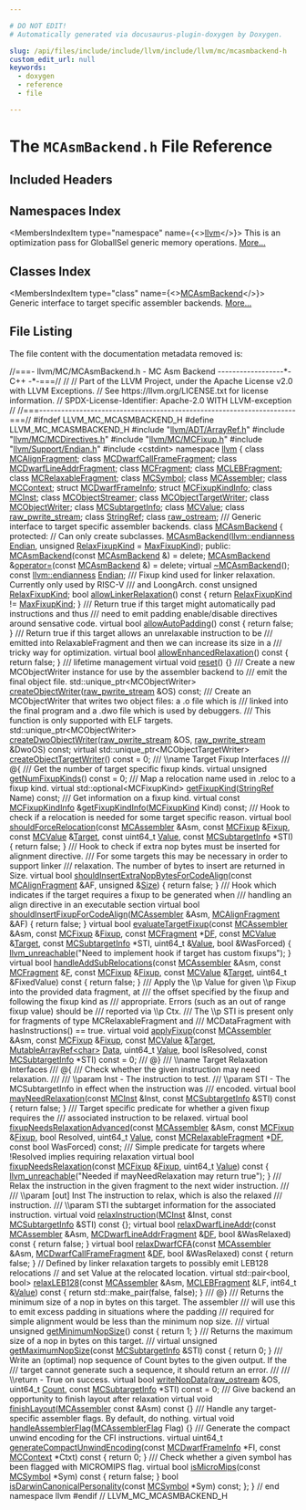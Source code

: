 ```yaml
---

# DO NOT EDIT!
# Automatically generated via docusaurus-plugin-doxygen by Doxygen.

slug: /api/files/include/include/llvm/include/llvm/mc/mcasmbackend-h
custom_edit_url: null
keywords:
  - doxygen
  - reference
  - file

---
```





# The `MCAsmBackend.h` File Reference

<DoxygenPage pluginConfig={pluginConfig}>



## Included Headers

<IncludesList>
<IncludesListItem
  filePath="llvm/ADT/ArrayRef.h"
  permalink="/docs/api/files/include/include/llvm/include/llvm/adt/arrayref-h"
  isLocal="true" />
<IncludesListItem
  filePath="llvm/MC/MCDirectives.h"
  permalink="/docs/api/files/include/include/llvm/include/llvm/mc/mcdirectives-h"
  isLocal="true" />
<IncludesListItem
  filePath="llvm/MC/MCFixup.h"
  permalink="/docs/api/files/include/include/llvm/include/llvm/mc/mcfixup-h"
  isLocal="true" />
<IncludesListItem
  filePath="llvm/Support/Endian.h"
  permalink="/docs/api/files/include/include/llvm/include/llvm/support/endian-h"
  isLocal="true" />
<IncludesListItem
  filePath="cstdint"
  permalink=""
  isLocal="false" />
</IncludesList>

## Namespaces Index

<MembersIndex>

<MembersIndexItem
  type="namespace"
  name={<><a href="/docs/api/namespaces/llvm">llvm</a></>}>
This is an optimization pass for GlobalISel generic memory operations. <a href="/docs/api/namespaces/llvm/#details">More...</a>
</MembersIndexItem>

</MembersIndex>

## Classes Index

<MembersIndex>

<MembersIndexItem
  type="class"
  name={<><a href="/docs/api/classes/llvm/mcasmbackend">MCAsmBackend</a></>}>
Generic interface to target specific assembler backends. <a href="/docs/api/classes/llvm/mcasmbackend/#details">More...</a>
</MembersIndexItem>

</MembersIndex>


## File Listing

The file content with the documentation metadata removed is:

<ProgramListing>

<Link id="l00001" /><CodeLine lineNumber="1"><Highlight kind="comment">//===- llvm/MC/MCAsmBackend.h - MC Asm Backend ------------------&#42;- C++ -&#42;-===//</Highlight><Highlight kind="normal"></Highlight></CodeLine>
<Link id="l00002" /><CodeLine lineNumber="2"><Highlight kind="normal"></Highlight><Highlight kind="comment">//</Highlight><Highlight kind="normal"></Highlight></CodeLine>
<Link id="l00003" /><CodeLine lineNumber="3"><Highlight kind="normal"></Highlight><Highlight kind="comment">// Part of the LLVM Project, under the Apache License v2.0 with LLVM Exceptions.</Highlight><Highlight kind="normal"></Highlight></CodeLine>
<Link id="l00004" /><CodeLine lineNumber="4"><Highlight kind="normal"></Highlight><Highlight kind="comment">// See https://llvm.org/LICENSE.txt for license information.</Highlight><Highlight kind="normal"></Highlight></CodeLine>
<Link id="l00005" /><CodeLine lineNumber="5"><Highlight kind="normal"></Highlight><Highlight kind="comment">// SPDX-License-Identifier: Apache-2.0 WITH LLVM-exception</Highlight><Highlight kind="normal"></Highlight></CodeLine>
<Link id="l00006" /><CodeLine lineNumber="6"><Highlight kind="normal"></Highlight><Highlight kind="comment">//</Highlight><Highlight kind="normal"></Highlight></CodeLine>
<Link id="l00007" /><CodeLine lineNumber="7"><Highlight kind="normal"></Highlight><Highlight kind="comment">//===----------------------------------------------------------------------===//</Highlight><Highlight kind="normal"></Highlight></CodeLine>
<Link id="l00008" /><CodeLine lineNumber="8"><Highlight kind="normal"></Highlight></CodeLine>
<Link id="l00009" /><CodeLine lineNumber="9"><Highlight kind="normal"></Highlight><Highlight kind="preprocessor">#ifndef LLVM&#95;MC&#95;MCASMBACKEND&#95;H</Highlight><Highlight kind="normal"></Highlight></CodeLine>
<Link id="l00010" /><CodeLine lineNumber="10"><Highlight kind="normal"></Highlight><Highlight kind="preprocessor">#define LLVM&#95;MC&#95;MCASMBACKEND&#95;H</Highlight><Highlight kind="normal"></Highlight></CodeLine>
<Link id="l00011" /><CodeLine lineNumber="11"><Highlight kind="normal"></Highlight></CodeLine>
<Link id="l00012" /><CodeLine lineNumber="12"><Highlight kind="normal"></Highlight><Highlight kind="preprocessor">#include &quot;<a href="/docs/api/files/include/include/llvm/include/llvm/adt/arrayref-h">llvm/ADT/ArrayRef.h</a>&quot;</Highlight><Highlight kind="normal"></Highlight></CodeLine>
<Link id="l00013" /><CodeLine lineNumber="13"><Highlight kind="normal"></Highlight><Highlight kind="preprocessor">#include &quot;<a href="/docs/api/files/include/include/llvm/include/llvm/mc/mcdirectives-h">llvm/MC/MCDirectives.h</a>&quot;</Highlight><Highlight kind="normal"></Highlight></CodeLine>
<Link id="l00014" /><CodeLine lineNumber="14"><Highlight kind="normal"></Highlight><Highlight kind="preprocessor">#include &quot;<a href="/docs/api/files/include/include/llvm/include/llvm/mc/mcfixup-h">llvm/MC/MCFixup.h</a>&quot;</Highlight><Highlight kind="normal"></Highlight></CodeLine>
<Link id="l00015" /><CodeLine lineNumber="15"><Highlight kind="normal"></Highlight><Highlight kind="preprocessor">#include &quot;<a href="/docs/api/files/include/include/llvm/include/llvm/support/endian-h">llvm/Support/Endian.h</a>&quot;</Highlight><Highlight kind="normal"></Highlight></CodeLine>
<Link id="l00016" /><CodeLine lineNumber="16"><Highlight kind="normal"></Highlight><Highlight kind="preprocessor">#include &lt;cstdint&gt;</Highlight><Highlight kind="normal"></Highlight></CodeLine>
<Link id="l00017" /><CodeLine lineNumber="17"><Highlight kind="normal"></Highlight></CodeLine>
<Link id="l00018" /><CodeLine lineNumber="18"><Highlight kind="normal"></Highlight><Highlight kind="keyword">namespace </Highlight><Highlight kind="normal"><a href="/docs/api/namespaces/llvm">llvm</a> &#123;</Highlight></CodeLine>
<Link id="l00019" /><CodeLine lineNumber="19"><Highlight kind="normal"></Highlight></CodeLine>
<Link id="l00020" /><CodeLine lineNumber="20"><Highlight kind="normal"></Highlight><Highlight kind="keyword">class </Highlight><Highlight kind="normal"><a href="/docs/api/classes/llvm/mcalignfragment">MCAlignFragment</a>;</Highlight></CodeLine>
<Link id="l00021" /><CodeLine lineNumber="21"><Highlight kind="normal"></Highlight><Highlight kind="keyword">class </Highlight><Highlight kind="normal"><a href="/docs/api/classes/llvm/mcdwarfcallframefragment">MCDwarfCallFrameFragment</a>;</Highlight></CodeLine>
<Link id="l00022" /><CodeLine lineNumber="22"><Highlight kind="normal"></Highlight><Highlight kind="keyword">class </Highlight><Highlight kind="normal"><a href="/docs/api/classes/llvm/mcdwarflineaddrfragment">MCDwarfLineAddrFragment</a>;</Highlight></CodeLine>
<Link id="l00023" /><CodeLine lineNumber="23"><Highlight kind="normal"></Highlight><Highlight kind="keyword">class </Highlight><Highlight kind="normal"><a href="/docs/api/classes/llvm/mcfragment">MCFragment</a>;</Highlight></CodeLine>
<Link id="l00024" /><CodeLine lineNumber="24"><Highlight kind="normal"></Highlight><Highlight kind="keyword">class </Highlight><Highlight kind="normal"><a href="/docs/api/classes/llvm/mclebfragment">MCLEBFragment</a>;</Highlight></CodeLine>
<Link id="l00025" /><CodeLine lineNumber="25"><Highlight kind="normal"></Highlight><Highlight kind="keyword">class </Highlight><Highlight kind="normal"><a href="/docs/api/classes/llvm/mcrelaxablefragment">MCRelaxableFragment</a>;</Highlight></CodeLine>
<Link id="l00026" /><CodeLine lineNumber="26"><Highlight kind="normal"></Highlight><Highlight kind="keyword">class </Highlight><Highlight kind="normal"><a href="/docs/api/classes/llvm/mcsymbol">MCSymbol</a>;</Highlight></CodeLine>
<Link id="l00027" /><CodeLine lineNumber="27"><Highlight kind="normal"></Highlight><Highlight kind="keyword">class </Highlight><Highlight kind="normal"><a href="/docs/api/classes/llvm/mcassembler">MCAssembler</a>;</Highlight></CodeLine>
<Link id="l00028" /><CodeLine lineNumber="28"><Highlight kind="normal"></Highlight><Highlight kind="keyword">class </Highlight><Highlight kind="normal"><a href="/docs/api/classes/llvm/mccontext">MCContext</a>;</Highlight></CodeLine>
<Link id="l00029" /><CodeLine lineNumber="29"><Highlight kind="normal"></Highlight><Highlight kind="keyword">struct </Highlight><Highlight kind="normal"><a href="/docs/api/structs/llvm/mcdwarfframeinfo">MCDwarfFrameInfo</a>;</Highlight></CodeLine>
<Link id="l00030" /><CodeLine lineNumber="30"><Highlight kind="normal"></Highlight><Highlight kind="keyword">struct </Highlight><Highlight kind="normal"><a href="/docs/api/structs/llvm/mcfixupkindinfo">MCFixupKindInfo</a>;</Highlight></CodeLine>
<Link id="l00031" /><CodeLine lineNumber="31"><Highlight kind="normal"></Highlight><Highlight kind="keyword">class </Highlight><Highlight kind="normal"><a href="/docs/api/classes/llvm/mcinst">MCInst</a>;</Highlight></CodeLine>
<Link id="l00032" /><CodeLine lineNumber="32"><Highlight kind="normal"></Highlight><Highlight kind="keyword">class </Highlight><Highlight kind="normal"><a href="/docs/api/classes/llvm/mcobjectstreamer">MCObjectStreamer</a>;</Highlight></CodeLine>
<Link id="l00033" /><CodeLine lineNumber="33"><Highlight kind="normal"></Highlight><Highlight kind="keyword">class </Highlight><Highlight kind="normal"><a href="/docs/api/classes/llvm/mcobjecttargetwriter">MCObjectTargetWriter</a>;</Highlight></CodeLine>
<Link id="l00034" /><CodeLine lineNumber="34"><Highlight kind="normal"></Highlight><Highlight kind="keyword">class </Highlight><Highlight kind="normal"><a href="/docs/api/classes/llvm/mcobjectwriter">MCObjectWriter</a>;</Highlight></CodeLine>
<Link id="l00035" /><CodeLine lineNumber="35"><Highlight kind="normal"></Highlight><Highlight kind="keyword">class </Highlight><Highlight kind="normal"><a href="/docs/api/classes/llvm/mcsubtargetinfo">MCSubtargetInfo</a>;</Highlight></CodeLine>
<Link id="l00036" /><CodeLine lineNumber="36"><Highlight kind="normal"></Highlight><Highlight kind="keyword">class </Highlight><Highlight kind="normal"><a href="/docs/api/classes/llvm/mcvalue">MCValue</a>;</Highlight></CodeLine>
<Link id="l00037" /><CodeLine lineNumber="37"><Highlight kind="normal"></Highlight><Highlight kind="keyword">class </Highlight><Highlight kind="normal"><a href="/docs/api/classes/llvm/raw-pwrite-stream">raw&#95;pwrite&#95;stream</a>;</Highlight></CodeLine>
<Link id="l00038" /><CodeLine lineNumber="38"><Highlight kind="normal"></Highlight><Highlight kind="keyword">class </Highlight><Highlight kind="normal"><a href="/docs/api/classes/llvm/stringref">StringRef</a>;</Highlight></CodeLine>
<Link id="l00039" /><CodeLine lineNumber="39"><Highlight kind="normal"></Highlight><Highlight kind="keyword">class </Highlight><Highlight kind="normal"><a href="/docs/api/classes/llvm/raw-ostream">raw&#95;ostream</a>;</Highlight></CodeLine>
<Link id="l00040" /><CodeLine lineNumber="40"><Highlight kind="normal"></Highlight><Highlight kind="comment"></Highlight></CodeLine>
<Link id="l00041" /><CodeLine lineNumber="41"><Highlight kind="comment">/// Generic interface to target specific assembler backends.</Highlight><Highlight kind="normal"></Highlight></CodeLine>
<Link id="l00042" /><CodeLine lineNumber="42" lineLink="/docs/api/classes/llvm/mcasmbackend"><Highlight kind="normal"></Highlight><Highlight kind="keyword">class </Highlight><Highlight kind="normal"><a href="/docs/api/classes/llvm/mcasmbackend/#a3dd30d6980185ef34e42333191453867">MCAsmBackend</a> &#123;</Highlight></CodeLine>
<Link id="l00043" /><CodeLine lineNumber="43"><Highlight kind="normal"></Highlight><Highlight kind="keyword">protected</Highlight><Highlight kind="normal">: </Highlight><Highlight kind="comment">// Can only create subclasses.</Highlight><Highlight kind="normal"></Highlight></CodeLine>
<Link id="l00044" /><CodeLine lineNumber="44"><Highlight kind="normal">  <a href="/docs/api/classes/llvm/mcasmbackend/#a3dd30d6980185ef34e42333191453867">MCAsmBackend</a>(<a href="/docs/api/namespaces/llvm/#ae1e26e57357947b25e392fd18ab000db">llvm::endianness</a> <a href="/docs/api/classes/llvm/mcasmbackend/#a071344506034666f000a89f98ec79768">Endian</a>, </Highlight><Highlight kind="keywordtype">unsigned</Highlight><Highlight kind="normal"> <a href="/docs/api/classes/llvm/mcasmbackend/#acf9b295378da4cb1a821f6041fce4a1a">RelaxFixupKind</a> = <a href="/docs/api/namespaces/llvm/#a84cef097f15848752272d38769011f58a59a8b044cb17aa6a16dd766e02308afe">MaxFixupKind</a>);</Highlight></CodeLine>
<Link id="l00045" /><CodeLine lineNumber="45"><Highlight kind="normal"></Highlight></CodeLine>
<Link id="l00046" /><CodeLine lineNumber="46"><Highlight kind="normal"></Highlight><Highlight kind="keyword">public</Highlight><Highlight kind="normal">:</Highlight></CodeLine>
<Link id="l00047" /><CodeLine lineNumber="47" lineLink="/docs/api/classes/llvm/mcasmbackend/#a06f423bad9cb660b0eaaa4fb08ac66eb"><Highlight kind="normal">  <a href="/docs/api/classes/llvm/mcasmbackend/#a06f423bad9cb660b0eaaa4fb08ac66eb">MCAsmBackend</a>(</Highlight><Highlight kind="keyword">const</Highlight><Highlight kind="normal"> <a href="/docs/api/classes/llvm/mcasmbackend/#a3dd30d6980185ef34e42333191453867">MCAsmBackend</a> &amp;) = </Highlight><Highlight kind="keyword">delete</Highlight><Highlight kind="normal">;</Highlight></CodeLine>
<Link id="l00048" /><CodeLine lineNumber="48" lineLink="/docs/api/classes/llvm/mcasmbackend/#a8a3aaef4eb54ac6c53a13ff5e5536d1c"><Highlight kind="normal">  <a href="/docs/api/classes/llvm/mcasmbackend/#a3dd30d6980185ef34e42333191453867">MCAsmBackend</a> &amp;<a href="/docs/api/classes/llvm/mcasmbackend/#a8a3aaef4eb54ac6c53a13ff5e5536d1c">operator=</a>(</Highlight><Highlight kind="keyword">const</Highlight><Highlight kind="normal"> <a href="/docs/api/classes/llvm/mcasmbackend/#a3dd30d6980185ef34e42333191453867">MCAsmBackend</a> &amp;) = </Highlight><Highlight kind="keyword">delete</Highlight><Highlight kind="normal">;</Highlight></CodeLine>
<Link id="l00049" /><CodeLine lineNumber="49" lineLink="/docs/api/classes/llvm/mcasmbackend/#aef724e9aaff584baff8414228b370ebc"><Highlight kind="normal">  </Highlight><Highlight kind="keyword">virtual</Highlight><Highlight kind="normal"> <a href="/docs/api/classes/llvm/mcasmbackend/#aef724e9aaff584baff8414228b370ebc">~MCAsmBackend</a>();</Highlight></CodeLine>
<Link id="l00050" /><CodeLine lineNumber="50"><Highlight kind="normal"></Highlight></CodeLine>
<Link id="l00051" /><CodeLine lineNumber="51" lineLink="/docs/api/classes/llvm/mcasmbackend/#a071344506034666f000a89f98ec79768"><Highlight kind="normal">  </Highlight><Highlight kind="keyword">const</Highlight><Highlight kind="normal"> <a href="/docs/api/namespaces/llvm/#ae1e26e57357947b25e392fd18ab000db">llvm::endianness</a> <a href="/docs/api/classes/llvm/mcasmbackend/#a071344506034666f000a89f98ec79768">Endian</a>;</Highlight></CodeLine>
<Link id="l00052" /><CodeLine lineNumber="52"><Highlight kind="normal"></Highlight><Highlight kind="comment"></Highlight></CodeLine>
<Link id="l00053" /><CodeLine lineNumber="53"><Highlight kind="comment">  /// Fixup kind used for linker relaxation. Currently only used by RISC-V</Highlight></CodeLine>
<Link id="l00054" /><CodeLine lineNumber="54"><Highlight kind="comment">  /// and LoongArch.</Highlight><Highlight kind="normal"></Highlight></CodeLine>
<Link id="l00055" /><CodeLine lineNumber="55" lineLink="/docs/api/classes/llvm/mcasmbackend/#acf9b295378da4cb1a821f6041fce4a1a"><Highlight kind="normal">  </Highlight><Highlight kind="keyword">const</Highlight><Highlight kind="normal"> </Highlight><Highlight kind="keywordtype">unsigned</Highlight><Highlight kind="normal"> <a href="/docs/api/classes/llvm/mcasmbackend/#acf9b295378da4cb1a821f6041fce4a1a">RelaxFixupKind</a>;</Highlight></CodeLine>
<Link id="l00056" /><CodeLine lineNumber="56" lineLink="/docs/api/classes/llvm/mcasmbackend/#aa115be36e10cfecbd91c04a2f93c25be"><Highlight kind="normal">  </Highlight><Highlight kind="keywordtype">bool</Highlight><Highlight kind="normal"> <a href="/docs/api/classes/llvm/mcasmbackend/#aa115be36e10cfecbd91c04a2f93c25be">allowLinkerRelaxation</a>()</Highlight><Highlight kind="keyword"> const </Highlight><Highlight kind="normal">&#123; </Highlight><Highlight kind="keywordflow">return</Highlight><Highlight kind="normal"> <a href="/docs/api/classes/llvm/mcasmbackend/#acf9b295378da4cb1a821f6041fce4a1a">RelaxFixupKind</a> != <a href="/docs/api/namespaces/llvm/#a84cef097f15848752272d38769011f58a59a8b044cb17aa6a16dd766e02308afe">MaxFixupKind</a>; &#125;</Highlight></CodeLine>
<Link id="l00057" /><CodeLine lineNumber="57"><Highlight kind="normal"></Highlight><Highlight kind="comment"></Highlight></CodeLine>
<Link id="l00058" /><CodeLine lineNumber="58"><Highlight kind="comment">  /// Return true if this target might automatically pad instructions and thus</Highlight></CodeLine>
<Link id="l00059" /><CodeLine lineNumber="59"><Highlight kind="comment">  /// need to emit padding enable/disable directives around sensative code.</Highlight><Highlight kind="normal"></Highlight></CodeLine>
<Link id="l00060" /><CodeLine lineNumber="60" lineLink="/docs/api/classes/llvm/mcasmbackend/#ae73d9d817542f0f48fb14e17c4a7d9f9"><Highlight kind="normal">  </Highlight><Highlight kind="keyword">virtual</Highlight><Highlight kind="normal"> </Highlight><Highlight kind="keywordtype">bool</Highlight><Highlight kind="normal"> <a href="/docs/api/classes/llvm/mcasmbackend/#ae73d9d817542f0f48fb14e17c4a7d9f9">allowAutoPadding</a>()</Highlight><Highlight kind="keyword"> const </Highlight><Highlight kind="normal">&#123; </Highlight><Highlight kind="keywordflow">return</Highlight><Highlight kind="normal"> </Highlight><Highlight kind="keyword">false</Highlight><Highlight kind="normal">; &#125;</Highlight><Highlight kind="comment"></Highlight></CodeLine>
<Link id="l00061" /><CodeLine lineNumber="61"><Highlight kind="comment">  /// Return true if this target allows an unrelaxable instruction to be</Highlight></CodeLine>
<Link id="l00062" /><CodeLine lineNumber="62"><Highlight kind="comment">  /// emitted into RelaxableFragment and then we can increase its size in a</Highlight></CodeLine>
<Link id="l00063" /><CodeLine lineNumber="63"><Highlight kind="comment">  /// tricky way for optimization.</Highlight><Highlight kind="normal"></Highlight></CodeLine>
<Link id="l00064" /><CodeLine lineNumber="64" lineLink="/docs/api/classes/llvm/mcasmbackend/#a26dfc499b54a06be6d2b0f3a06eeba75"><Highlight kind="normal">  </Highlight><Highlight kind="keyword">virtual</Highlight><Highlight kind="normal"> </Highlight><Highlight kind="keywordtype">bool</Highlight><Highlight kind="normal"> <a href="/docs/api/classes/llvm/mcasmbackend/#a26dfc499b54a06be6d2b0f3a06eeba75">allowEnhancedRelaxation</a>()</Highlight><Highlight kind="keyword"> const </Highlight><Highlight kind="normal">&#123; </Highlight><Highlight kind="keywordflow">return</Highlight><Highlight kind="normal"> </Highlight><Highlight kind="keyword">false</Highlight><Highlight kind="normal">; &#125;</Highlight></CodeLine>
<Link id="l00065" /><CodeLine lineNumber="65"><Highlight kind="normal"></Highlight><Highlight kind="comment"></Highlight></CodeLine>
<Link id="l00066" /><CodeLine lineNumber="66"><Highlight kind="comment">  /// lifetime management</Highlight><Highlight kind="normal"></Highlight></CodeLine>
<Link id="l00067" /><CodeLine lineNumber="67" lineLink="/docs/api/classes/llvm/mcasmbackend/#ac0fe81b089903ff8c1d8593fee9a0156"><Highlight kind="normal">  </Highlight><Highlight kind="keyword">virtual</Highlight><Highlight kind="normal"> </Highlight><Highlight kind="keywordtype">void</Highlight><Highlight kind="normal"> <a href="/docs/api/classes/llvm/mcasmbackend/#ac0fe81b089903ff8c1d8593fee9a0156">reset</a>() &#123;&#125;</Highlight></CodeLine>
<Link id="l00068" /><CodeLine lineNumber="68"><Highlight kind="normal"></Highlight><Highlight kind="comment"></Highlight></CodeLine>
<Link id="l00069" /><CodeLine lineNumber="69"><Highlight kind="comment">  /// Create a new MCObjectWriter instance for use by the assembler backend to</Highlight></CodeLine>
<Link id="l00070" /><CodeLine lineNumber="70"><Highlight kind="comment">  /// emit the final object file.</Highlight><Highlight kind="normal"></Highlight></CodeLine>
<Link id="l00071" /><CodeLine lineNumber="71"><Highlight kind="normal">  std::unique&#95;ptr&lt;MCObjectWriter&gt;</Highlight></CodeLine>
<Link id="l00072" /><CodeLine lineNumber="72"><Highlight kind="normal">  <a href="/docs/api/classes/llvm/mcasmbackend/#a02cf2dc89bc571d73da6a7eedc39580d">createObjectWriter</a>(<a href="/docs/api/classes/llvm/raw-pwrite-stream">raw&#95;pwrite&#95;stream</a> &amp;OS) </Highlight><Highlight kind="keyword">const</Highlight><Highlight kind="normal">;</Highlight></CodeLine>
<Link id="l00073" /><CodeLine lineNumber="73"><Highlight kind="normal"></Highlight><Highlight kind="comment"></Highlight></CodeLine>
<Link id="l00074" /><CodeLine lineNumber="74"><Highlight kind="comment">  /// Create an MCObjectWriter that writes two object files: a .o file which is</Highlight></CodeLine>
<Link id="l00075" /><CodeLine lineNumber="75"><Highlight kind="comment">  /// linked into the final program and a .dwo file which is used by debuggers.</Highlight></CodeLine>
<Link id="l00076" /><CodeLine lineNumber="76"><Highlight kind="comment">  /// This function is only supported with ELF targets.</Highlight><Highlight kind="normal"></Highlight></CodeLine>
<Link id="l00077" /><CodeLine lineNumber="77"><Highlight kind="normal">  std::unique&#95;ptr&lt;MCObjectWriter&gt;</Highlight></CodeLine>
<Link id="l00078" /><CodeLine lineNumber="78"><Highlight kind="normal">  <a href="/docs/api/classes/llvm/mcasmbackend/#a033bda3eee6984414df94b7064c60fb1">createDwoObjectWriter</a>(<a href="/docs/api/classes/llvm/raw-pwrite-stream">raw&#95;pwrite&#95;stream</a> &amp;OS, <a href="/docs/api/classes/llvm/raw-pwrite-stream">raw&#95;pwrite&#95;stream</a> &amp;DwoOS) </Highlight><Highlight kind="keyword">const</Highlight><Highlight kind="normal">;</Highlight></CodeLine>
<Link id="l00079" /><CodeLine lineNumber="79"><Highlight kind="normal"></Highlight></CodeLine>
<Link id="l00080" /><CodeLine lineNumber="80"><Highlight kind="normal">  </Highlight><Highlight kind="keyword">virtual</Highlight><Highlight kind="normal"> std::unique&#95;ptr&lt;MCObjectTargetWriter&gt;</Highlight></CodeLine>
<Link id="l00081" /><CodeLine lineNumber="81" lineLink="/docs/api/classes/llvm/mcasmbackend/#a9ac90667bedc56d1dcf8b8d84806f3e8"><Highlight kind="normal">  <a href="/docs/api/classes/llvm/mcasmbackend/#a9ac90667bedc56d1dcf8b8d84806f3e8">createObjectTargetWriter</a>() </Highlight><Highlight kind="keyword">const</Highlight><Highlight kind="normal"> = 0;</Highlight></CodeLine>
<Link id="l00082" /><CodeLine lineNumber="82"><Highlight kind="normal"></Highlight><Highlight kind="comment"></Highlight></CodeLine>
<Link id="l00083" /><CodeLine lineNumber="83"><Highlight kind="comment">  /// \\name Target Fixup Interfaces</Highlight></CodeLine>
<Link id="l00084" /><CodeLine lineNumber="84"><Highlight kind="comment">  /// @&#123;</Highlight><Highlight kind="normal"></Highlight></CodeLine>
<Link id="l00085" /><CodeLine lineNumber="85"><Highlight kind="normal"></Highlight><Highlight kind="comment"></Highlight></CodeLine>
<Link id="l00086" /><CodeLine lineNumber="86"><Highlight kind="comment">  /// Get the number of target specific fixup kinds.</Highlight><Highlight kind="normal"></Highlight></CodeLine>
<Link id="l00087" /><CodeLine lineNumber="87" lineLink="/docs/api/classes/llvm/mcasmbackend/#ad0398a6cacfda2c1ac09b3cb71ee5654"><Highlight kind="normal">  </Highlight><Highlight kind="keyword">virtual</Highlight><Highlight kind="normal"> </Highlight><Highlight kind="keywordtype">unsigned</Highlight><Highlight kind="normal"> <a href="/docs/api/classes/llvm/mcasmbackend/#ad0398a6cacfda2c1ac09b3cb71ee5654">getNumFixupKinds</a>() </Highlight><Highlight kind="keyword">const</Highlight><Highlight kind="normal"> = 0;</Highlight></CodeLine>
<Link id="l00088" /><CodeLine lineNumber="88"><Highlight kind="normal"></Highlight><Highlight kind="comment"></Highlight></CodeLine>
<Link id="l00089" /><CodeLine lineNumber="89"><Highlight kind="comment">  /// Map a relocation name used in .reloc to a fixup kind.</Highlight><Highlight kind="normal"></Highlight></CodeLine>
<Link id="l00090" /><CodeLine lineNumber="90"><Highlight kind="normal">  </Highlight><Highlight kind="keyword">virtual</Highlight><Highlight kind="normal"> std::optional&lt;MCFixupKind&gt; <a href="/docs/api/classes/llvm/mcasmbackend/#ad60ec34cc0289efdb2530fc622949f83">getFixupKind</a>(<a href="/docs/api/classes/llvm/stringref">StringRef</a> Name) </Highlight><Highlight kind="keyword">const</Highlight><Highlight kind="normal">;</Highlight></CodeLine>
<Link id="l00091" /><CodeLine lineNumber="91"><Highlight kind="normal"></Highlight><Highlight kind="comment"></Highlight></CodeLine>
<Link id="l00092" /><CodeLine lineNumber="92"><Highlight kind="comment">  /// Get information on a fixup kind.</Highlight><Highlight kind="normal"></Highlight></CodeLine>
<Link id="l00093" /><CodeLine lineNumber="93"><Highlight kind="normal">  </Highlight><Highlight kind="keyword">virtual</Highlight><Highlight kind="normal"> </Highlight><Highlight kind="keyword">const</Highlight><Highlight kind="normal"> <a href="/docs/api/structs/llvm/mcfixupkindinfo">MCFixupKindInfo</a> &amp;<a href="/docs/api/classes/llvm/mcasmbackend/#ad4777f004ef52f665e6ec6defc1cb32a">getFixupKindInfo</a>(<a href="/docs/api/namespaces/llvm/#a84cef097f15848752272d38769011f58">MCFixupKind</a> Kind) </Highlight><Highlight kind="keyword">const</Highlight><Highlight kind="normal">;</Highlight></CodeLine>
<Link id="l00094" /><CodeLine lineNumber="94"><Highlight kind="normal"></Highlight><Highlight kind="comment"></Highlight></CodeLine>
<Link id="l00095" /><CodeLine lineNumber="95"><Highlight kind="comment">  /// Hook to check if a relocation is needed for some target specific reason.</Highlight><Highlight kind="normal"></Highlight></CodeLine>
<Link id="l00096" /><CodeLine lineNumber="96" lineLink="/docs/api/classes/llvm/mcasmbackend/#a5adf8255bfcc9dc609a86ad7fc8b4b11"><Highlight kind="normal">  </Highlight><Highlight kind="keyword">virtual</Highlight><Highlight kind="normal"> </Highlight><Highlight kind="keywordtype">bool</Highlight><Highlight kind="normal"> <a href="/docs/api/classes/llvm/mcasmbackend/#a5adf8255bfcc9dc609a86ad7fc8b4b11">shouldForceRelocation</a>(</Highlight><Highlight kind="keyword">const</Highlight><Highlight kind="normal"> <a href="/docs/api/classes/llvm/mcassembler">MCAssembler</a> &amp;Asm,</Highlight></CodeLine>
<Link id="l00097" /><CodeLine lineNumber="97"><Highlight kind="normal">                                     </Highlight><Highlight kind="keyword">const</Highlight><Highlight kind="normal"> <a href="/docs/api/classes/llvm/mcfixup">MCFixup</a> &amp;<a href="/docs/api/files/lib/lib/target/lib/target/powerpc/ppctlsdynamiccall-cpp/#a4a235aedca5bbfc39934045b6cbf9c70">Fixup</a>,</Highlight></CodeLine>
<Link id="l00098" /><CodeLine lineNumber="98"><Highlight kind="normal">                                     </Highlight><Highlight kind="keyword">const</Highlight><Highlight kind="normal"> <a href="/docs/api/classes/llvm/mcvalue">MCValue</a> &amp;<a href="/docs/api/classes/llvm/target">Target</a>,</Highlight></CodeLine>
<Link id="l00099" /><CodeLine lineNumber="99"><Highlight kind="normal">                                     </Highlight><Highlight kind="keyword">const</Highlight><Highlight kind="normal"> uint64&#95;t <a href="/docs/api/classes/llvm/value">Value</a>,</Highlight></CodeLine>
<Link id="l00100" /><CodeLine lineNumber="100"><Highlight kind="normal">                                     </Highlight><Highlight kind="keyword">const</Highlight><Highlight kind="normal"> <a href="/docs/api/classes/llvm/mcsubtargetinfo">MCSubtargetInfo</a> &#42;STI) &#123;</Highlight></CodeLine>
<Link id="l00101" /><CodeLine lineNumber="101"><Highlight kind="normal">    </Highlight><Highlight kind="keywordflow">return</Highlight><Highlight kind="normal"> </Highlight><Highlight kind="keyword">false</Highlight><Highlight kind="normal">;</Highlight></CodeLine>
<Link id="l00102" /><CodeLine lineNumber="102"><Highlight kind="normal">  &#125;</Highlight></CodeLine>
<Link id="l00103" /><CodeLine lineNumber="103"><Highlight kind="normal"></Highlight><Highlight kind="comment"></Highlight></CodeLine>
<Link id="l00104" /><CodeLine lineNumber="104"><Highlight kind="comment">  /// Hook to check if extra nop bytes must be inserted for alignment directive.</Highlight></CodeLine>
<Link id="l00105" /><CodeLine lineNumber="105"><Highlight kind="comment">  /// For some targets this may be necessary in order to support linker</Highlight></CodeLine>
<Link id="l00106" /><CodeLine lineNumber="106"><Highlight kind="comment">  /// relaxation. The number of bytes to insert are returned in Size.</Highlight><Highlight kind="normal"></Highlight></CodeLine>
<Link id="l00107" /><CodeLine lineNumber="107" lineLink="/docs/api/classes/llvm/mcasmbackend/#a6a7610c1c2f759217e91b56975d56e80"><Highlight kind="normal">  </Highlight><Highlight kind="keyword">virtual</Highlight><Highlight kind="normal"> </Highlight><Highlight kind="keywordtype">bool</Highlight><Highlight kind="normal"> <a href="/docs/api/classes/llvm/mcasmbackend/#a6a7610c1c2f759217e91b56975d56e80">shouldInsertExtraNopBytesForCodeAlign</a>(</Highlight><Highlight kind="keyword">const</Highlight><Highlight kind="normal"> <a href="/docs/api/classes/llvm/mcalignfragment">MCAlignFragment</a> &amp;AF,</Highlight></CodeLine>
<Link id="l00108" /><CodeLine lineNumber="108"><Highlight kind="normal">                                                     </Highlight><Highlight kind="keywordtype">unsigned</Highlight><Highlight kind="normal"> &amp;<a href="/docs/api/files/lib/lib/analysis/inlineorder-cpp/#a7ee6f0cb51c3b9056199e9a0001fe8c3a6f6cb72d544962fa333e2e34ce64f719">Size</a>) &#123;</Highlight></CodeLine>
<Link id="l00109" /><CodeLine lineNumber="109"><Highlight kind="normal">    </Highlight><Highlight kind="keywordflow">return</Highlight><Highlight kind="normal"> </Highlight><Highlight kind="keyword">false</Highlight><Highlight kind="normal">;</Highlight></CodeLine>
<Link id="l00110" /><CodeLine lineNumber="110"><Highlight kind="normal">  &#125;</Highlight></CodeLine>
<Link id="l00111" /><CodeLine lineNumber="111"><Highlight kind="normal"></Highlight><Highlight kind="comment"></Highlight></CodeLine>
<Link id="l00112" /><CodeLine lineNumber="112"><Highlight kind="comment">  /// Hook which indicates if the target requires a fixup to be generated when</Highlight></CodeLine>
<Link id="l00113" /><CodeLine lineNumber="113"><Highlight kind="comment">  /// handling an align directive in an executable section</Highlight><Highlight kind="normal"></Highlight></CodeLine>
<Link id="l00114" /><CodeLine lineNumber="114" lineLink="/docs/api/classes/llvm/mcasmbackend/#a606075cd52290485c49341abf348f715"><Highlight kind="normal">  </Highlight><Highlight kind="keyword">virtual</Highlight><Highlight kind="normal"> </Highlight><Highlight kind="keywordtype">bool</Highlight><Highlight kind="normal"> <a href="/docs/api/classes/llvm/mcasmbackend/#a606075cd52290485c49341abf348f715">shouldInsertFixupForCodeAlign</a>(<a href="/docs/api/classes/llvm/mcassembler">MCAssembler</a> &amp;Asm,</Highlight></CodeLine>
<Link id="l00115" /><CodeLine lineNumber="115"><Highlight kind="normal">                                             <a href="/docs/api/classes/llvm/mcalignfragment">MCAlignFragment</a> &amp;AF) &#123;</Highlight></CodeLine>
<Link id="l00116" /><CodeLine lineNumber="116"><Highlight kind="normal">    </Highlight><Highlight kind="keywordflow">return</Highlight><Highlight kind="normal"> </Highlight><Highlight kind="keyword">false</Highlight><Highlight kind="normal">;</Highlight></CodeLine>
<Link id="l00117" /><CodeLine lineNumber="117"><Highlight kind="normal">  &#125;</Highlight></CodeLine>
<Link id="l00118" /><CodeLine lineNumber="118"><Highlight kind="normal"></Highlight></CodeLine>
<Link id="l00119" /><CodeLine lineNumber="119" lineLink="/docs/api/classes/llvm/mcasmbackend/#ab3a34a70fe72eeb58c98a1e76dae9af4"><Highlight kind="normal">  </Highlight><Highlight kind="keyword">virtual</Highlight><Highlight kind="normal"> </Highlight><Highlight kind="keywordtype">bool</Highlight><Highlight kind="normal"> <a href="/docs/api/classes/llvm/mcasmbackend/#ab3a34a70fe72eeb58c98a1e76dae9af4">evaluateTargetFixup</a>(</Highlight><Highlight kind="keyword">const</Highlight><Highlight kind="normal"> <a href="/docs/api/classes/llvm/mcassembler">MCAssembler</a> &amp;Asm,</Highlight></CodeLine>
<Link id="l00120" /><CodeLine lineNumber="120"><Highlight kind="normal">                                   </Highlight><Highlight kind="keyword">const</Highlight><Highlight kind="normal"> <a href="/docs/api/classes/llvm/mcfixup">MCFixup</a> &amp;<a href="/docs/api/files/lib/lib/target/lib/target/powerpc/ppctlsdynamiccall-cpp/#a4a235aedca5bbfc39934045b6cbf9c70">Fixup</a>, </Highlight><Highlight kind="keyword">const</Highlight><Highlight kind="normal"> <a href="/docs/api/classes/llvm/mcfragment">MCFragment</a> &#42;<a href="/docs/api/files/lib/lib/transforms/lib/transforms/utils/debugify-cpp/#a9e8fa29f7cb6a03aa586afae7591f6cc">DF</a>,</Highlight></CodeLine>
<Link id="l00121" /><CodeLine lineNumber="121"><Highlight kind="normal">                                   </Highlight><Highlight kind="keyword">const</Highlight><Highlight kind="normal"> <a href="/docs/api/classes/llvm/mcvalue">MCValue</a> &amp;<a href="/docs/api/classes/llvm/target">Target</a>,</Highlight></CodeLine>
<Link id="l00122" /><CodeLine lineNumber="122"><Highlight kind="normal">                                   </Highlight><Highlight kind="keyword">const</Highlight><Highlight kind="normal"> <a href="/docs/api/classes/llvm/mcsubtargetinfo">MCSubtargetInfo</a> &#42;STI, uint64&#95;t &amp;<a href="/docs/api/classes/llvm/value">Value</a>,</Highlight></CodeLine>
<Link id="l00123" /><CodeLine lineNumber="123"><Highlight kind="normal">                                   </Highlight><Highlight kind="keywordtype">bool</Highlight><Highlight kind="normal"> &amp;WasForced) &#123;</Highlight></CodeLine>
<Link id="l00124" /><CodeLine lineNumber="124"><Highlight kind="normal">    <a href="/docs/api/files/include/include/llvm/include/llvm/support/errorhandling-h/#ace243f5c25697a1107cce46626b3dc94">llvm&#95;unreachable</a>(</Highlight><Highlight kind="stringliteral">&quot;Need to implement hook if target has custom fixups&quot;</Highlight><Highlight kind="normal">);</Highlight></CodeLine>
<Link id="l00125" /><CodeLine lineNumber="125"><Highlight kind="normal">  &#125;</Highlight></CodeLine>
<Link id="l00126" /><CodeLine lineNumber="126"><Highlight kind="normal"></Highlight></CodeLine>
<Link id="l00127" /><CodeLine lineNumber="127" lineLink="/docs/api/classes/llvm/mcasmbackend/#aa08889e0000751b3c1d39489bc4eaf48"><Highlight kind="normal">  </Highlight><Highlight kind="keyword">virtual</Highlight><Highlight kind="normal"> </Highlight><Highlight kind="keywordtype">bool</Highlight><Highlight kind="normal"> <a href="/docs/api/classes/llvm/mcasmbackend/#aa08889e0000751b3c1d39489bc4eaf48">handleAddSubRelocations</a>(</Highlight><Highlight kind="keyword">const</Highlight><Highlight kind="normal"> <a href="/docs/api/classes/llvm/mcassembler">MCAssembler</a> &amp;Asm,</Highlight></CodeLine>
<Link id="l00128" /><CodeLine lineNumber="128"><Highlight kind="normal">                                       </Highlight><Highlight kind="keyword">const</Highlight><Highlight kind="normal"> <a href="/docs/api/classes/llvm/mcfragment">MCFragment</a> &amp;<a href="/docs/api/files/lib/lib/support/md5-cpp/#a96d73bbd7af15cb1fc38c3f4a3bd82e9">F</a>,</Highlight></CodeLine>
<Link id="l00129" /><CodeLine lineNumber="129"><Highlight kind="normal">                                       </Highlight><Highlight kind="keyword">const</Highlight><Highlight kind="normal"> <a href="/docs/api/classes/llvm/mcfixup">MCFixup</a> &amp;<a href="/docs/api/files/lib/lib/target/lib/target/powerpc/ppctlsdynamiccall-cpp/#a4a235aedca5bbfc39934045b6cbf9c70">Fixup</a>,</Highlight></CodeLine>
<Link id="l00130" /><CodeLine lineNumber="130"><Highlight kind="normal">                                       </Highlight><Highlight kind="keyword">const</Highlight><Highlight kind="normal"> <a href="/docs/api/classes/llvm/mcvalue">MCValue</a> &amp;<a href="/docs/api/classes/llvm/target">Target</a>,</Highlight></CodeLine>
<Link id="l00131" /><CodeLine lineNumber="131"><Highlight kind="normal">                                       uint64&#95;t &amp;FixedValue)</Highlight><Highlight kind="keyword"> const </Highlight><Highlight kind="normal">&#123;</Highlight></CodeLine>
<Link id="l00132" /><CodeLine lineNumber="132"><Highlight kind="normal">    </Highlight><Highlight kind="keywordflow">return</Highlight><Highlight kind="normal"> </Highlight><Highlight kind="keyword">false</Highlight><Highlight kind="normal">;</Highlight></CodeLine>
<Link id="l00133" /><CodeLine lineNumber="133"><Highlight kind="normal">  &#125;</Highlight></CodeLine>
<Link id="l00134" /><CodeLine lineNumber="134"><Highlight kind="normal"></Highlight><Highlight kind="comment"></Highlight></CodeLine>
<Link id="l00135" /><CodeLine lineNumber="135"><Highlight kind="comment">  /// Apply the \\p Value for given \\p Fixup into the provided data fragment, at</Highlight></CodeLine>
<Link id="l00136" /><CodeLine lineNumber="136"><Highlight kind="comment">  /// the offset specified by the fixup and following the fixup kind as</Highlight></CodeLine>
<Link id="l00137" /><CodeLine lineNumber="137"><Highlight kind="comment">  /// appropriate. Errors (such as an out of range fixup value) should be</Highlight></CodeLine>
<Link id="l00138" /><CodeLine lineNumber="138"><Highlight kind="comment">  /// reported via \\p Ctx.</Highlight></CodeLine>
<Link id="l00139" /><CodeLine lineNumber="139"><Highlight kind="comment">  /// The  \\p STI is present only for fragments of type MCRelaxableFragment and</Highlight></CodeLine>
<Link id="l00140" /><CodeLine lineNumber="140"><Highlight kind="comment">  /// MCDataFragment with hasInstructions() == true.</Highlight><Highlight kind="normal"></Highlight></CodeLine>
<Link id="l00141" /><CodeLine lineNumber="141" lineLink="/docs/api/classes/llvm/mcasmbackend/#ae38b6e0fdf26adde1fa4ac04e12931f7"><Highlight kind="normal">  </Highlight><Highlight kind="keyword">virtual</Highlight><Highlight kind="normal"> </Highlight><Highlight kind="keywordtype">void</Highlight><Highlight kind="normal"> <a href="/docs/api/classes/llvm/mcasmbackend/#ae38b6e0fdf26adde1fa4ac04e12931f7">applyFixup</a>(</Highlight><Highlight kind="keyword">const</Highlight><Highlight kind="normal"> <a href="/docs/api/classes/llvm/mcassembler">MCAssembler</a> &amp;Asm, </Highlight><Highlight kind="keyword">const</Highlight><Highlight kind="normal"> <a href="/docs/api/classes/llvm/mcfixup">MCFixup</a> &amp;<a href="/docs/api/files/lib/lib/target/lib/target/powerpc/ppctlsdynamiccall-cpp/#a4a235aedca5bbfc39934045b6cbf9c70">Fixup</a>,</Highlight></CodeLine>
<Link id="l00142" /><CodeLine lineNumber="142"><Highlight kind="normal">                          </Highlight><Highlight kind="keyword">const</Highlight><Highlight kind="normal"> <a href="/docs/api/classes/llvm/mcvalue">MCValue</a> &amp;<a href="/docs/api/classes/llvm/target">Target</a>, <a href="/docs/api/classes/llvm/mutablearrayref">MutableArrayRef&lt;char&gt;</a> <a href="/docs/api/namespaces/llvm/#aa20539e89704d20b98b97e9c3feac934">Data</a>,</Highlight></CodeLine>
<Link id="l00143" /><CodeLine lineNumber="143"><Highlight kind="normal">                          uint64&#95;t <a href="/docs/api/classes/llvm/value">Value</a>, </Highlight><Highlight kind="keywordtype">bool</Highlight><Highlight kind="normal"> IsResolved,</Highlight></CodeLine>
<Link id="l00144" /><CodeLine lineNumber="144"><Highlight kind="normal">                          </Highlight><Highlight kind="keyword">const</Highlight><Highlight kind="normal"> <a href="/docs/api/classes/llvm/mcsubtargetinfo">MCSubtargetInfo</a> &#42;STI) </Highlight><Highlight kind="keyword">const</Highlight><Highlight kind="normal"> = 0;</Highlight></CodeLine>
<Link id="l00145" /><CodeLine lineNumber="145"><Highlight kind="normal"></Highlight><Highlight kind="comment"></Highlight></CodeLine>
<Link id="l00146" /><CodeLine lineNumber="146"><Highlight kind="comment">  /// @&#125;</Highlight><Highlight kind="normal"></Highlight></CodeLine>
<Link id="l00147" /><CodeLine lineNumber="147"><Highlight kind="normal"></Highlight><Highlight kind="comment"></Highlight></CodeLine>
<Link id="l00148" /><CodeLine lineNumber="148"><Highlight kind="comment">  /// \\name Target Relaxation Interfaces</Highlight></CodeLine>
<Link id="l00149" /><CodeLine lineNumber="149"><Highlight kind="comment">  /// @&#123;</Highlight><Highlight kind="normal"></Highlight></CodeLine>
<Link id="l00150" /><CodeLine lineNumber="150"><Highlight kind="normal"></Highlight><Highlight kind="comment"></Highlight></CodeLine>
<Link id="l00151" /><CodeLine lineNumber="151"><Highlight kind="comment">  /// Check whether the given instruction may need relaxation.</Highlight></CodeLine>
<Link id="l00152" /><CodeLine lineNumber="152"><Highlight kind="comment">  ///</Highlight></CodeLine>
<Link id="l00153" /><CodeLine lineNumber="153"><Highlight kind="comment">  /// \\param Inst - The instruction to test.</Highlight></CodeLine>
<Link id="l00154" /><CodeLine lineNumber="154"><Highlight kind="comment">  /// \\param STI - The MCSubtargetInfo in effect when the instruction was</Highlight></CodeLine>
<Link id="l00155" /><CodeLine lineNumber="155"><Highlight kind="comment">  /// encoded.</Highlight><Highlight kind="normal"></Highlight></CodeLine>
<Link id="l00156" /><CodeLine lineNumber="156" lineLink="/docs/api/classes/llvm/mcasmbackend/#a3f5ae9ff17fa120412760e6fb72704ef"><Highlight kind="normal">  </Highlight><Highlight kind="keyword">virtual</Highlight><Highlight kind="normal"> </Highlight><Highlight kind="keywordtype">bool</Highlight><Highlight kind="normal"> <a href="/docs/api/classes/llvm/mcasmbackend/#a3f5ae9ff17fa120412760e6fb72704ef">mayNeedRelaxation</a>(</Highlight><Highlight kind="keyword">const</Highlight><Highlight kind="normal"> <a href="/docs/api/classes/llvm/mcinst">MCInst</a> &amp;Inst,</Highlight></CodeLine>
<Link id="l00157" /><CodeLine lineNumber="157"><Highlight kind="normal">                                 </Highlight><Highlight kind="keyword">const</Highlight><Highlight kind="normal"> <a href="/docs/api/classes/llvm/mcsubtargetinfo">MCSubtargetInfo</a> &amp;STI)</Highlight><Highlight kind="keyword"> const </Highlight><Highlight kind="normal">&#123;</Highlight></CodeLine>
<Link id="l00158" /><CodeLine lineNumber="158"><Highlight kind="normal">    </Highlight><Highlight kind="keywordflow">return</Highlight><Highlight kind="normal"> </Highlight><Highlight kind="keyword">false</Highlight><Highlight kind="normal">;</Highlight></CodeLine>
<Link id="l00159" /><CodeLine lineNumber="159"><Highlight kind="normal">  &#125;</Highlight></CodeLine>
<Link id="l00160" /><CodeLine lineNumber="160"><Highlight kind="normal"></Highlight><Highlight kind="comment"></Highlight></CodeLine>
<Link id="l00161" /><CodeLine lineNumber="161"><Highlight kind="comment">  /// Target specific predicate for whether a given fixup requires the</Highlight></CodeLine>
<Link id="l00162" /><CodeLine lineNumber="162"><Highlight kind="comment">  /// associated instruction to be relaxed.</Highlight><Highlight kind="normal"></Highlight></CodeLine>
<Link id="l00163" /><CodeLine lineNumber="163"><Highlight kind="normal">  </Highlight><Highlight kind="keyword">virtual</Highlight><Highlight kind="normal"> </Highlight><Highlight kind="keywordtype">bool</Highlight><Highlight kind="normal"> <a href="/docs/api/classes/llvm/mcasmbackend/#a7512181881a347126c56fe3456e74f8f">fixupNeedsRelaxationAdvanced</a>(</Highlight><Highlight kind="keyword">const</Highlight><Highlight kind="normal"> <a href="/docs/api/classes/llvm/mcassembler">MCAssembler</a> &amp;Asm,</Highlight></CodeLine>
<Link id="l00164" /><CodeLine lineNumber="164"><Highlight kind="normal">                                            </Highlight><Highlight kind="keyword">const</Highlight><Highlight kind="normal"> <a href="/docs/api/classes/llvm/mcfixup">MCFixup</a> &amp;<a href="/docs/api/files/lib/lib/target/lib/target/powerpc/ppctlsdynamiccall-cpp/#a4a235aedca5bbfc39934045b6cbf9c70">Fixup</a>, </Highlight><Highlight kind="keywordtype">bool</Highlight><Highlight kind="normal"> Resolved,</Highlight></CodeLine>
<Link id="l00165" /><CodeLine lineNumber="165"><Highlight kind="normal">                                            uint64&#95;t <a href="/docs/api/classes/llvm/value">Value</a>,</Highlight></CodeLine>
<Link id="l00166" /><CodeLine lineNumber="166"><Highlight kind="normal">                                            </Highlight><Highlight kind="keyword">const</Highlight><Highlight kind="normal"> <a href="/docs/api/classes/llvm/mcrelaxablefragment">MCRelaxableFragment</a> &#42;<a href="/docs/api/files/lib/lib/transforms/lib/transforms/utils/debugify-cpp/#a9e8fa29f7cb6a03aa586afae7591f6cc">DF</a>,</Highlight></CodeLine>
<Link id="l00167" /><CodeLine lineNumber="167"><Highlight kind="normal">                                            </Highlight><Highlight kind="keyword">const</Highlight><Highlight kind="normal"> </Highlight><Highlight kind="keywordtype">bool</Highlight><Highlight kind="normal"> WasForced) </Highlight><Highlight kind="keyword">const</Highlight><Highlight kind="normal">;</Highlight></CodeLine>
<Link id="l00168" /><CodeLine lineNumber="168"><Highlight kind="normal"></Highlight><Highlight kind="comment"></Highlight></CodeLine>
<Link id="l00169" /><CodeLine lineNumber="169"><Highlight kind="comment">  /// Simple predicate for targets where !Resolved implies requiring relaxation</Highlight><Highlight kind="normal"></Highlight></CodeLine>
<Link id="l00170" /><CodeLine lineNumber="170" lineLink="/docs/api/classes/llvm/mcasmbackend/#a7edeefd618df3232669834a7db552ac3"><Highlight kind="normal">  </Highlight><Highlight kind="keyword">virtual</Highlight><Highlight kind="normal"> </Highlight><Highlight kind="keywordtype">bool</Highlight><Highlight kind="normal"> <a href="/docs/api/classes/llvm/mcasmbackend/#a7edeefd618df3232669834a7db552ac3">fixupNeedsRelaxation</a>(</Highlight><Highlight kind="keyword">const</Highlight><Highlight kind="normal"> <a href="/docs/api/classes/llvm/mcfixup">MCFixup</a> &amp;<a href="/docs/api/files/lib/lib/target/lib/target/powerpc/ppctlsdynamiccall-cpp/#a4a235aedca5bbfc39934045b6cbf9c70">Fixup</a>,</Highlight></CodeLine>
<Link id="l00171" /><CodeLine lineNumber="171"><Highlight kind="normal">                                    uint64&#95;t <a href="/docs/api/classes/llvm/value">Value</a>)</Highlight><Highlight kind="keyword"> const </Highlight><Highlight kind="normal">&#123;</Highlight></CodeLine>
<Link id="l00172" /><CodeLine lineNumber="172"><Highlight kind="normal">    <a href="/docs/api/files/include/include/llvm/include/llvm/support/errorhandling-h/#ace243f5c25697a1107cce46626b3dc94">llvm&#95;unreachable</a>(</Highlight><Highlight kind="stringliteral">&quot;Needed if mayNeedRelaxation may return true&quot;</Highlight><Highlight kind="normal">);</Highlight></CodeLine>
<Link id="l00173" /><CodeLine lineNumber="173"><Highlight kind="normal">  &#125;</Highlight></CodeLine>
<Link id="l00174" /><CodeLine lineNumber="174"><Highlight kind="normal"></Highlight><Highlight kind="comment"></Highlight></CodeLine>
<Link id="l00175" /><CodeLine lineNumber="175"><Highlight kind="comment">  /// Relax the instruction in the given fragment to the next wider instruction.</Highlight></CodeLine>
<Link id="l00176" /><CodeLine lineNumber="176"><Highlight kind="comment">  ///</Highlight></CodeLine>
<Link id="l00177" /><CodeLine lineNumber="177"><Highlight kind="comment">  /// \\param &#91;out&#93; Inst The instruction to relax, which is also the relaxed</Highlight></CodeLine>
<Link id="l00178" /><CodeLine lineNumber="178"><Highlight kind="comment">  /// instruction.</Highlight></CodeLine>
<Link id="l00179" /><CodeLine lineNumber="179"><Highlight kind="comment">  /// \\param STI the subtarget information for the associated instruction.</Highlight><Highlight kind="normal"></Highlight></CodeLine>
<Link id="l00180" /><CodeLine lineNumber="180" lineLink="/docs/api/classes/llvm/mcasmbackend/#a3bb3b0de6f308a4c37ec7b19def3a45d"><Highlight kind="normal">  </Highlight><Highlight kind="keyword">virtual</Highlight><Highlight kind="normal"> </Highlight><Highlight kind="keywordtype">void</Highlight><Highlight kind="normal"> <a href="/docs/api/classes/llvm/mcasmbackend/#a3bb3b0de6f308a4c37ec7b19def3a45d">relaxInstruction</a>(<a href="/docs/api/classes/llvm/mcinst">MCInst</a> &amp;Inst,</Highlight></CodeLine>
<Link id="l00181" /><CodeLine lineNumber="181"><Highlight kind="normal">                                </Highlight><Highlight kind="keyword">const</Highlight><Highlight kind="normal"> <a href="/docs/api/classes/llvm/mcsubtargetinfo">MCSubtargetInfo</a> &amp;STI)</Highlight><Highlight kind="keyword"> const </Highlight><Highlight kind="normal">&#123;&#125;;</Highlight></CodeLine>
<Link id="l00182" /><CodeLine lineNumber="182"><Highlight kind="normal"></Highlight></CodeLine>
<Link id="l00183" /><CodeLine lineNumber="183" lineLink="/docs/api/classes/llvm/mcasmbackend/#a91dc95acaf63f9b174ab71e5080835c2"><Highlight kind="normal">  </Highlight><Highlight kind="keyword">virtual</Highlight><Highlight kind="normal"> </Highlight><Highlight kind="keywordtype">bool</Highlight><Highlight kind="normal"> <a href="/docs/api/classes/llvm/mcasmbackend/#a91dc95acaf63f9b174ab71e5080835c2">relaxDwarfLineAddr</a>(</Highlight><Highlight kind="keyword">const</Highlight><Highlight kind="normal"> <a href="/docs/api/classes/llvm/mcassembler">MCAssembler</a> &amp;Asm,</Highlight></CodeLine>
<Link id="l00184" /><CodeLine lineNumber="184"><Highlight kind="normal">                                  <a href="/docs/api/classes/llvm/mcdwarflineaddrfragment">MCDwarfLineAddrFragment</a> &amp;<a href="/docs/api/files/lib/lib/transforms/lib/transforms/utils/debugify-cpp/#a9e8fa29f7cb6a03aa586afae7591f6cc">DF</a>,</Highlight></CodeLine>
<Link id="l00185" /><CodeLine lineNumber="185"><Highlight kind="normal">                                  </Highlight><Highlight kind="keywordtype">bool</Highlight><Highlight kind="normal"> &amp;WasRelaxed)</Highlight><Highlight kind="keyword"> const </Highlight><Highlight kind="normal">&#123;</Highlight></CodeLine>
<Link id="l00186" /><CodeLine lineNumber="186"><Highlight kind="normal">    </Highlight><Highlight kind="keywordflow">return</Highlight><Highlight kind="normal"> </Highlight><Highlight kind="keyword">false</Highlight><Highlight kind="normal">;</Highlight></CodeLine>
<Link id="l00187" /><CodeLine lineNumber="187"><Highlight kind="normal">  &#125;</Highlight></CodeLine>
<Link id="l00188" /><CodeLine lineNumber="188"><Highlight kind="normal"></Highlight></CodeLine>
<Link id="l00189" /><CodeLine lineNumber="189" lineLink="/docs/api/classes/llvm/mcasmbackend/#a849bcec4f9b8950b6220a2db76e23b76"><Highlight kind="normal">  </Highlight><Highlight kind="keyword">virtual</Highlight><Highlight kind="normal"> </Highlight><Highlight kind="keywordtype">bool</Highlight><Highlight kind="normal"> <a href="/docs/api/classes/llvm/mcasmbackend/#a849bcec4f9b8950b6220a2db76e23b76">relaxDwarfCFA</a>(</Highlight><Highlight kind="keyword">const</Highlight><Highlight kind="normal"> <a href="/docs/api/classes/llvm/mcassembler">MCAssembler</a> &amp;Asm,</Highlight></CodeLine>
<Link id="l00190" /><CodeLine lineNumber="190"><Highlight kind="normal">                             <a href="/docs/api/classes/llvm/mcdwarfcallframefragment">MCDwarfCallFrameFragment</a> &amp;<a href="/docs/api/files/lib/lib/transforms/lib/transforms/utils/debugify-cpp/#a9e8fa29f7cb6a03aa586afae7591f6cc">DF</a>,</Highlight></CodeLine>
<Link id="l00191" /><CodeLine lineNumber="191"><Highlight kind="normal">                             </Highlight><Highlight kind="keywordtype">bool</Highlight><Highlight kind="normal"> &amp;WasRelaxed)</Highlight><Highlight kind="keyword"> const </Highlight><Highlight kind="normal">&#123;</Highlight></CodeLine>
<Link id="l00192" /><CodeLine lineNumber="192"><Highlight kind="normal">    </Highlight><Highlight kind="keywordflow">return</Highlight><Highlight kind="normal"> </Highlight><Highlight kind="keyword">false</Highlight><Highlight kind="normal">;</Highlight></CodeLine>
<Link id="l00193" /><CodeLine lineNumber="193"><Highlight kind="normal">  &#125;</Highlight></CodeLine>
<Link id="l00194" /><CodeLine lineNumber="194"><Highlight kind="normal"></Highlight></CodeLine>
<Link id="l00195" /><CodeLine lineNumber="195"><Highlight kind="normal">  </Highlight><Highlight kind="comment">// Defined by linker relaxation targets to possibly emit LEB128 relocations</Highlight><Highlight kind="normal"></Highlight></CodeLine>
<Link id="l00196" /><CodeLine lineNumber="196"><Highlight kind="normal">  </Highlight><Highlight kind="comment">// and set Value at the relocated location.</Highlight><Highlight kind="normal"></Highlight></CodeLine>
<Link id="l00197" /><CodeLine lineNumber="197"><Highlight kind="normal">  </Highlight><Highlight kind="keyword">virtual</Highlight><Highlight kind="normal"> std::pair&lt;bool, bool&gt;</Highlight></CodeLine>
<Link id="l00198" /><CodeLine lineNumber="198" lineLink="/docs/api/classes/llvm/mcasmbackend/#adc38f583cd68d5edf04e4774a7dcdeef"><Highlight kind="normal">  <a href="/docs/api/classes/llvm/mcasmbackend/#adc38f583cd68d5edf04e4774a7dcdeef">relaxLEB128</a>(</Highlight><Highlight kind="keyword">const</Highlight><Highlight kind="normal"> <a href="/docs/api/classes/llvm/mcassembler">MCAssembler</a> &amp;Asm, <a href="/docs/api/classes/llvm/mclebfragment">MCLEBFragment</a> &amp;LF, int64&#95;t &amp;<a href="/docs/api/classes/llvm/value">Value</a>)</Highlight><Highlight kind="keyword"> const </Highlight><Highlight kind="normal">&#123;</Highlight></CodeLine>
<Link id="l00199" /><CodeLine lineNumber="199"><Highlight kind="normal">    </Highlight><Highlight kind="keywordflow">return</Highlight><Highlight kind="normal"> std::make&#95;pair(</Highlight><Highlight kind="keyword">false</Highlight><Highlight kind="normal">, </Highlight><Highlight kind="keyword">false</Highlight><Highlight kind="normal">);</Highlight></CodeLine>
<Link id="l00200" /><CodeLine lineNumber="200"><Highlight kind="normal">  &#125;</Highlight></CodeLine>
<Link id="l00201" /><CodeLine lineNumber="201"><Highlight kind="normal"></Highlight><Highlight kind="comment"></Highlight></CodeLine>
<Link id="l00202" /><CodeLine lineNumber="202"><Highlight kind="comment">  /// @&#125;</Highlight><Highlight kind="normal"></Highlight></CodeLine>
<Link id="l00203" /><CodeLine lineNumber="203"><Highlight kind="normal"></Highlight><Highlight kind="comment"></Highlight></CodeLine>
<Link id="l00204" /><CodeLine lineNumber="204"><Highlight kind="comment">  /// Returns the minimum size of a nop in bytes on this target. The assembler</Highlight></CodeLine>
<Link id="l00205" /><CodeLine lineNumber="205"><Highlight kind="comment">  /// will use this to emit excess padding in situations where the padding</Highlight></CodeLine>
<Link id="l00206" /><CodeLine lineNumber="206"><Highlight kind="comment">  /// required for simple alignment would be less than the minimum nop size.</Highlight></CodeLine>
<Link id="l00207" /><CodeLine lineNumber="207"><Highlight kind="comment">  ///</Highlight><Highlight kind="normal"></Highlight></CodeLine>
<Link id="l00208" /><CodeLine lineNumber="208" lineLink="/docs/api/classes/llvm/mcasmbackend/#a05bf49b025e064b920c48736eccfef6b"><Highlight kind="normal">  </Highlight><Highlight kind="keyword">virtual</Highlight><Highlight kind="normal"> </Highlight><Highlight kind="keywordtype">unsigned</Highlight><Highlight kind="normal"> <a href="/docs/api/classes/llvm/mcasmbackend/#a05bf49b025e064b920c48736eccfef6b">getMinimumNopSize</a>()</Highlight><Highlight kind="keyword"> const </Highlight><Highlight kind="normal">&#123; </Highlight><Highlight kind="keywordflow">return</Highlight><Highlight kind="normal"> 1; &#125;</Highlight></CodeLine>
<Link id="l00209" /><CodeLine lineNumber="209"><Highlight kind="normal"></Highlight><Highlight kind="comment"></Highlight></CodeLine>
<Link id="l00210" /><CodeLine lineNumber="210"><Highlight kind="comment">  /// Returns the maximum size of a nop in bytes on this target.</Highlight></CodeLine>
<Link id="l00211" /><CodeLine lineNumber="211"><Highlight kind="comment">  ///</Highlight><Highlight kind="normal"></Highlight></CodeLine>
<Link id="l00212" /><CodeLine lineNumber="212" lineLink="/docs/api/classes/llvm/mcasmbackend/#a2ddf58b4baf8ad29883c9a548b29f243"><Highlight kind="normal">  </Highlight><Highlight kind="keyword">virtual</Highlight><Highlight kind="normal"> </Highlight><Highlight kind="keywordtype">unsigned</Highlight><Highlight kind="normal"> <a href="/docs/api/classes/llvm/mcasmbackend/#a2ddf58b4baf8ad29883c9a548b29f243">getMaximumNopSize</a>(</Highlight><Highlight kind="keyword">const</Highlight><Highlight kind="normal"> <a href="/docs/api/classes/llvm/mcsubtargetinfo">MCSubtargetInfo</a> &amp;STI)</Highlight><Highlight kind="keyword"> const </Highlight><Highlight kind="normal">&#123;</Highlight></CodeLine>
<Link id="l00213" /><CodeLine lineNumber="213"><Highlight kind="normal">    </Highlight><Highlight kind="keywordflow">return</Highlight><Highlight kind="normal"> 0;</Highlight></CodeLine>
<Link id="l00214" /><CodeLine lineNumber="214"><Highlight kind="normal">  &#125;</Highlight></CodeLine>
<Link id="l00215" /><CodeLine lineNumber="215"><Highlight kind="normal"></Highlight><Highlight kind="comment"></Highlight></CodeLine>
<Link id="l00216" /><CodeLine lineNumber="216"><Highlight kind="comment">  /// Write an (optimal) nop sequence of Count bytes to the given output. If the</Highlight></CodeLine>
<Link id="l00217" /><CodeLine lineNumber="217"><Highlight kind="comment">  /// target cannot generate such a sequence, it should return an error.</Highlight></CodeLine>
<Link id="l00218" /><CodeLine lineNumber="218"><Highlight kind="comment">  ///</Highlight></CodeLine>
<Link id="l00219" /><CodeLine lineNumber="219"><Highlight kind="comment">  /// \\return - True on success.</Highlight><Highlight kind="normal"></Highlight></CodeLine>
<Link id="l00220" /><CodeLine lineNumber="220" lineLink="/docs/api/classes/llvm/mcasmbackend/#a3a5e3ef397b059f4cfe79a9a985e5358"><Highlight kind="normal">  </Highlight><Highlight kind="keyword">virtual</Highlight><Highlight kind="normal"> </Highlight><Highlight kind="keywordtype">bool</Highlight><Highlight kind="normal"> <a href="/docs/api/classes/llvm/mcasmbackend/#a3a5e3ef397b059f4cfe79a9a985e5358">writeNopData</a>(<a href="/docs/api/classes/llvm/raw-ostream">raw&#95;ostream</a> &amp;OS, uint64&#95;t <a href="/docs/api/namespaces/llvm/#a845e08be4b0320d66901a66b0c0e9509">Count</a>,</Highlight></CodeLine>
<Link id="l00221" /><CodeLine lineNumber="221"><Highlight kind="normal">                            </Highlight><Highlight kind="keyword">const</Highlight><Highlight kind="normal"> <a href="/docs/api/classes/llvm/mcsubtargetinfo">MCSubtargetInfo</a> &#42;STI) </Highlight><Highlight kind="keyword">const</Highlight><Highlight kind="normal"> = 0;</Highlight></CodeLine>
<Link id="l00222" /><CodeLine lineNumber="222"><Highlight kind="normal"></Highlight><Highlight kind="comment"></Highlight></CodeLine>
<Link id="l00223" /><CodeLine lineNumber="223"><Highlight kind="comment">  /// Give backend an opportunity to finish layout after relaxation</Highlight><Highlight kind="normal"></Highlight></CodeLine>
<Link id="l00224" /><CodeLine lineNumber="224" lineLink="/docs/api/classes/llvm/mcasmbackend/#a9e36accae823c19517d056f083199f3f"><Highlight kind="normal">  </Highlight><Highlight kind="keyword">virtual</Highlight><Highlight kind="normal"> </Highlight><Highlight kind="keywordtype">void</Highlight><Highlight kind="normal"> <a href="/docs/api/classes/llvm/mcasmbackend/#a9e36accae823c19517d056f083199f3f">finishLayout</a>(<a href="/docs/api/classes/llvm/mcassembler">MCAssembler</a> </Highlight><Highlight kind="keyword">const</Highlight><Highlight kind="normal"> &amp;Asm)</Highlight><Highlight kind="keyword"> const </Highlight><Highlight kind="normal">&#123;&#125;</Highlight></CodeLine>
<Link id="l00225" /><CodeLine lineNumber="225"><Highlight kind="normal"></Highlight><Highlight kind="comment"></Highlight></CodeLine>
<Link id="l00226" /><CodeLine lineNumber="226"><Highlight kind="comment">  /// Handle any target-specific assembler flags. By default, do nothing.</Highlight><Highlight kind="normal"></Highlight></CodeLine>
<Link id="l00227" /><CodeLine lineNumber="227" lineLink="/docs/api/classes/llvm/mcasmbackend/#a3745e4df8defc9a3eafb48786398f8e6"><Highlight kind="normal">  </Highlight><Highlight kind="keyword">virtual</Highlight><Highlight kind="normal"> </Highlight><Highlight kind="keywordtype">void</Highlight><Highlight kind="normal"> <a href="/docs/api/classes/llvm/mcasmbackend/#a3745e4df8defc9a3eafb48786398f8e6">handleAssemblerFlag</a>(<a href="/docs/api/namespaces/llvm/#aa09571f0b44fd6bd8fae33d6ead290c1">MCAssemblerFlag</a> Flag) &#123;&#125;</Highlight></CodeLine>
<Link id="l00228" /><CodeLine lineNumber="228"><Highlight kind="normal"></Highlight><Highlight kind="comment"></Highlight></CodeLine>
<Link id="l00229" /><CodeLine lineNumber="229"><Highlight kind="comment">  /// Generate the compact unwind encoding for the CFI instructions.</Highlight><Highlight kind="normal"></Highlight></CodeLine>
<Link id="l00230" /><CodeLine lineNumber="230" lineLink="/docs/api/classes/llvm/mcasmbackend/#af6776c07e68bae2bdd5e9da1b1a9db67"><Highlight kind="normal">  </Highlight><Highlight kind="keyword">virtual</Highlight><Highlight kind="normal"> uint64&#95;t <a href="/docs/api/classes/llvm/mcasmbackend/#af6776c07e68bae2bdd5e9da1b1a9db67">generateCompactUnwindEncoding</a>(</Highlight><Highlight kind="keyword">const</Highlight><Highlight kind="normal"> <a href="/docs/api/structs/llvm/mcdwarfframeinfo">MCDwarfFrameInfo</a> &#42;FI,</Highlight></CodeLine>
<Link id="l00231" /><CodeLine lineNumber="231"><Highlight kind="normal">                                                 </Highlight><Highlight kind="keyword">const</Highlight><Highlight kind="normal"> <a href="/docs/api/classes/llvm/mccontext">MCContext</a> &#42;Ctxt)</Highlight><Highlight kind="keyword"> const </Highlight><Highlight kind="normal">&#123;</Highlight></CodeLine>
<Link id="l00232" /><CodeLine lineNumber="232"><Highlight kind="normal">    </Highlight><Highlight kind="keywordflow">return</Highlight><Highlight kind="normal"> 0;</Highlight></CodeLine>
<Link id="l00233" /><CodeLine lineNumber="233"><Highlight kind="normal">  &#125;</Highlight></CodeLine>
<Link id="l00234" /><CodeLine lineNumber="234"><Highlight kind="normal"></Highlight><Highlight kind="comment"></Highlight></CodeLine>
<Link id="l00235" /><CodeLine lineNumber="235"><Highlight kind="comment">  /// Check whether a given symbol has been flagged with MICROMIPS flag.</Highlight><Highlight kind="normal"></Highlight></CodeLine>
<Link id="l00236" /><CodeLine lineNumber="236" lineLink="/docs/api/classes/llvm/mcasmbackend/#a5dbfd338db18b983ea8af01c32cfc7e1"><Highlight kind="normal">  </Highlight><Highlight kind="keyword">virtual</Highlight><Highlight kind="normal"> </Highlight><Highlight kind="keywordtype">bool</Highlight><Highlight kind="normal"> <a href="/docs/api/classes/llvm/mcasmbackend/#a5dbfd338db18b983ea8af01c32cfc7e1">isMicroMips</a>(</Highlight><Highlight kind="keyword">const</Highlight><Highlight kind="normal"> <a href="/docs/api/classes/llvm/mcsymbol">MCSymbol</a> &#42;Sym)</Highlight><Highlight kind="keyword"> const </Highlight><Highlight kind="normal">&#123;</Highlight></CodeLine>
<Link id="l00237" /><CodeLine lineNumber="237"><Highlight kind="normal">    </Highlight><Highlight kind="keywordflow">return</Highlight><Highlight kind="normal"> </Highlight><Highlight kind="keyword">false</Highlight><Highlight kind="normal">;</Highlight></CodeLine>
<Link id="l00238" /><CodeLine lineNumber="238"><Highlight kind="normal">  &#125;</Highlight></CodeLine>
<Link id="l00239" /><CodeLine lineNumber="239"><Highlight kind="normal"></Highlight></CodeLine>
<Link id="l00240" /><CodeLine lineNumber="240"><Highlight kind="normal">  </Highlight><Highlight kind="keywordtype">bool</Highlight><Highlight kind="normal"> <a href="/docs/api/classes/llvm/mcasmbackend/#a919e61fbc03b7b8a1660337897db7094">isDarwinCanonicalPersonality</a>(</Highlight><Highlight kind="keyword">const</Highlight><Highlight kind="normal"> <a href="/docs/api/classes/llvm/mcsymbol">MCSymbol</a> &#42;Sym) </Highlight><Highlight kind="keyword">const</Highlight><Highlight kind="normal">;</Highlight></CodeLine>
<Link id="l00241" /><CodeLine lineNumber="241"><Highlight kind="normal">&#125;;</Highlight></CodeLine>
<Link id="l00242" /><CodeLine lineNumber="242"><Highlight kind="normal"></Highlight></CodeLine>
<Link id="l00243" /><CodeLine lineNumber="243"><Highlight kind="normal">&#125; </Highlight><Highlight kind="comment">// end namespace llvm</Highlight><Highlight kind="normal"></Highlight></CodeLine>
<Link id="l00244" /><CodeLine lineNumber="244"><Highlight kind="normal"></Highlight></CodeLine>
<Link id="l00245" /><CodeLine lineNumber="245"><Highlight kind="normal"></Highlight><Highlight kind="preprocessor">#endif </Highlight><Highlight kind="comment">// LLVM&#95;MC&#95;MCASMBACKEND&#95;H</Highlight><Highlight kind="normal"></Highlight></CodeLine>

</ProgramListing>


</DoxygenPage>
